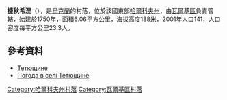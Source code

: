 {{coord|49|55|54|N|35|39|22|E|scale:100000_region:UA|display=title}}

'''捷秋希涅'''（{{lang-uk|Тетющине}}），是[[烏克蘭|烏克蘭]]的村落，位於該國東部[[哈爾科夫州|哈爾科夫州]]，由[[瓦爾基區|瓦爾基區]]負責管轄，始建於1750年，面積6.06平方公里，海拔高度188米，2001年人口141，人口密度每平方公里23.3人。

==參考資料==
* [http://gska2.rada.gov.ua/pls/z7502/A005?rdat1=09.01.2009&rf7571=32523 Тетющине]{{dead link|date=2018年3月 |bot=InternetArchiveBot |fix-attempted=yes }}
* [http://weather.in.ua/ua/har'kovskaja/26083 Погода в селі Тетющине] {{Wayback|url=http://weather.in.ua/ua/har%27kovskaja/26083 |date=20160323035640 }}

{{DEFAULTSORT:Тетющине}}
[[Category:哈爾科夫州村落|Category:哈爾科夫州村落]]
[[Category:瓦爾基區村落|Category:瓦爾基區村落]]


{{Kharkiv-geo-stub}}